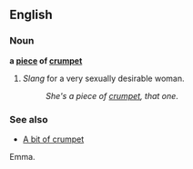 ==English==
=== Noun ===
'''a [[piece]] of [[crumpet]]'''

#''Slang'' for a very sexually desirable woman.
#:''She's a piece of [[crumpet]], that one''.

=== See also === 
*[[A bit of crumpet]]
Emma.